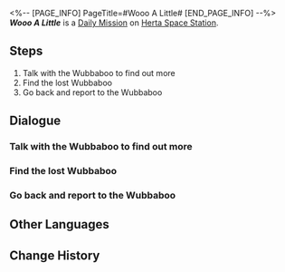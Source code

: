 <%-- [PAGE_INFO]
PageTitle=#Wooo A Little#
[END_PAGE_INFO] --%>
{{Stub|Dialogue.}}
{{Mission Infobox
|id            = 3000202
|title         = 
|image         = <!--Mission Wooo A Little.png-->
|type          = Daily
|event_name    = 
|chapter       = 
|requirements  = {{subst:void|<!--Unknown: {"Type":"Manual"}-->}}
|summary       = <!--official mission summary from Fate's Atlas-->
|characters    = Dizzy Wubbaboo; Happy Wubbaboo; Trailblazer; Worried Wubbaboo
|startLocation = [[Herta Space Station]] - [[Supply Zone]]
|world         = Herta Space Station
|area          = Supply Zone
|prev          = 
|next          = 
|rewards       = Credit*5,000
}}
'''''Wooo A Little''''' is a [[Daily Mission]] on [[Herta Space Station]].

==Steps==
# Talk with the Wubbaboo to find out more
# Find the lost Wubbaboo
# Go back and report to the Wubbaboo

<!--
==Gameplay Notes==

--><!--
==Trial Character==

-->
==Dialogue==
{{Stub Dialogue}}

===Talk with the Wubbaboo to find out more{{subst:void|<!--300020201-->}}===
{{Mission Description|type=daily|location=Supply Zone|You come across a Wubbaboo that looks distressed. Go and ask what's going on.}}
{{Dialogue Start}}
:{{tx}}
{{Dialogue End}}

===Find the lost Wubbaboo{{subst:void|<!--300020202-->}}===
{{Mission Description|type=daily|location=Supply Zone|update|Wub-boohoo, wub-boohoo... I can't find my way back...}}
{{Dialogue Start}}
:{{tx}}
{{Dialogue End}}

===Go back and report to the Wubbaboo{{subst:void|<!--300020206-->}}===
{{Mission Description|type=daily|location=Supply Zone|update|The lost Wubbaboo doesn't seem to be the sharpest tool in the shed. Let's go back and report the situation!}}
{{Dialogue Start}}
:{{tx}}
{{Dialogue End}}

==Other Languages==
{{Other Languages
|en   = Wooo A Little
|zhs  = 呜呜一下
|zht  = 嗚嗚一下
|ja   = ウーウーっとな！
|ko   = 훌쩍훌쩍
|es   = Un poco de buuu
|fr   = Youhou
|ru   = Скажите «Ву-ву-ву»
|th   = วูวู กันสักหน่อย
|vi   = Wo Wo Xem Nào!
|de   = Ein bisschen Wuh-wuh
|id   = Woo Woo Sebentar
|pt   = Comemore um Pouquinho
}}

==Change History==
{{Change History|1.0}}
